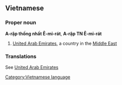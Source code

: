 ==Vietnamese==

===Proper noun===
'''A-rập thống nhất Ê-mi-rát''', '''A-rập TN Ê-mi-rát'''

#[[United Arab Emirates]], a country in the [[Middle East]]

===Translations===
See [[United Arab Emirates]]
[[Category:Vietnamese language]]